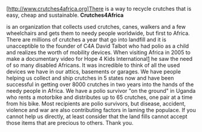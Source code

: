 [http://www.crutches4africa.org]There is a way to recycle crutches that is easy, cheap and sustainable.
'''Crutches4Africa'''



is an organization that collects used crutches, canes, walkers and a few wheelchairs and gets them to needy people worldwide, but first to Africa.
There are millions of crutches a year that go into landfill and it is unacceptible to the founder of C4A David Talbot who had polio as a child and realizes the worth of mobility devices.  When visiting Africa in 2005 to make a documentary video for Hope 4 Kids International[http://www.hope4kidsinternational.org/] he saw the need of so many disabled Africans.  It was incredible to think of all the used devices we have in our attics, basements or garages.
We have people helping us collect and ship crutches in 5 states now and have been successful in getting over 8000 crutches in two years into the hands of the needy people in Africa.  We have a polio survivor "on the ground" in Uganda who rents a motorbike and distributes up to 65 crutches, one pair at a time from his bike. Most recipients are polio survivors, but disease, accident, violence and war are also contributing factors in laming the populace.
If you cannot help us directly, at least consider that the land fills cannot accept those items that are precious to others.
Thank you.
{{catneeded}}